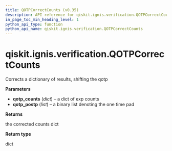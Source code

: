```yaml
---
title: QOTPCorrectCounts (v0.35)
description: API reference for qiskit.ignis.verification.QOTPCorrectCounts in qiskit v0.35
in_page_toc_min_heading_level: 1
python_api_type: function
python_api_name: qiskit.ignis.verification.QOTPCorrectCounts
---
```


<span id="qiskit-ignis-verification-qotpcorrectcounts" />

# qiskit.ignis.verification.QOTPCorrectCounts

<Function id="qiskit.ignis.verification.QOTPCorrectCounts" isDedicatedPage={true} github="https://github.com/qiskit-community/qiskit-ignis/tree/stable/0.7/qiskit/ignis/verification/accreditation/qotp.py" signature="QOTPCorrectCounts(qotp_counts, qotp_postp)">
  Corrects a dictionary of results, shifting the qotp

  **Parameters**

  *   **qotp\_counts** (*dict*) – a dict of exp counts
  *   **qotp\_postp** (*list*) – a binary list denoting the one time pad

  **Returns**

  the corrected counts dict

  **Return type**

  dict
</Function>

